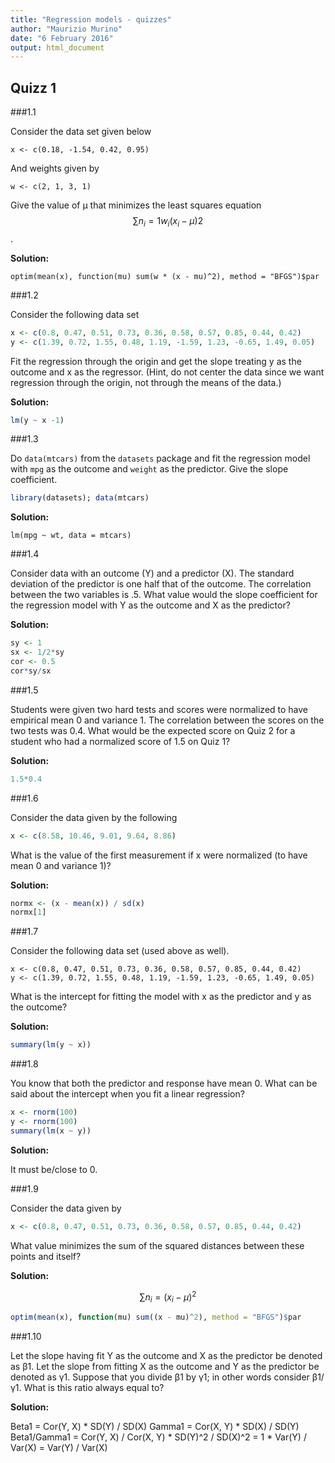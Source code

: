 ```yaml
---
title: "Regression models - quizzes"
author: "Maurizio Murino"
date: "6 February 2016"
output: html_document
---
```


## Quizz 1

###1.1

Consider the data set given below

```r1
x <- c(0.18, -1.54, 0.42, 0.95)
```

And weights given by

```r2
w <- c(2, 1, 3, 1)
```

Give the value of μ that minimizes the least squares equation
$$∑n_i=1w_i(x_i−μ)2$$.

__Solution:__

```r3
optim(mean(x), function(mu) sum(w * (x - mu)^2), method = "BFGS")$par
```

###1.2

Consider the following data set

``` r
x <- c(0.8, 0.47, 0.51, 0.73, 0.36, 0.58, 0.57, 0.85, 0.44, 0.42)
y <- c(1.39, 0.72, 1.55, 0.48, 1.19, -1.59, 1.23, -0.65, 1.49, 0.05)
``` 

Fit the regression through the origin and get the slope treating y
as the outcome and x as the regressor. (Hint, do not center the data since we want regression through the origin, not through the means of the data.)

__Solution:__

```r
lm(y ~ x -1)
```

###1.3

Do `data(mtcars)` from the `datasets` package and fit the regression model with `mpg` as the outcome and `weight` as the predictor. Give the slope coefficient.

```r
library(datasets); data(mtcars)
```

__Solution:__

```r7
lm(mpg ~ wt, data = mtcars)
```

###1.4

Consider data with an outcome (Y) and a predictor (X). The standard deviation of the predictor is one half that of the outcome. The correlation between the two variables is .5. What value would the slope coefficient for the regression model with Y as the outcome and X as the predictor?

__Solution:__

```r
sy <- 1
sx <- 1/2*sy
cor <- 0.5
cor*sy/sx
```

###1.5

Students were given two hard tests and scores were normalized to have empirical mean 0 and variance 1. The correlation between the scores on the two tests was 0.4. What would be the expected score on Quiz 2 for a student who had a normalized score of 1.5 on Quiz 1?

__Solution:__
```r
1.5*0.4
```

###1.6

Consider the data given by the following

```r
x <- c(8.58, 10.46, 9.01, 9.64, 8.86)
```
What is the value of the first measurement if x were normalized (to have mean 0 and variance 1)?

__Solution:__

```r
normx <- (x - mean(x)) / sd(x)
normx[1]
```

###1.7

Consider the following data set (used above as well). 

```r11
x <- c(0.8, 0.47, 0.51, 0.73, 0.36, 0.58, 0.57, 0.85, 0.44, 0.42)
y <- c(1.39, 0.72, 1.55, 0.48, 1.19, -1.59, 1.23, -0.65, 1.49, 0.05)
```

What is the intercept for fitting the model with x as the predictor and y as the outcome?

__Solution:__

``` r
summary(lm(y ~ x))
```

###1.8

You know that both the predictor and response have mean 0. What
can be said about the intercept when you fit a linear regression?

```r
x <- rnorm(100)
y <- rnorm(100)
summary(lm(x ~ y))
```

__Solution:__

It must be/close to 0.

###1.9

Consider the data given by

```r
x <- c(0.8, 0.47, 0.51, 0.73, 0.36, 0.58, 0.57, 0.85, 0.44, 0.42)
```

What value minimizes the sum of the squared distances between these points and itself?

__Solution:__

$$∑n_i=(x_i−μ)^2$$

```r
optim(mean(x), function(mu) sum((x - mu)^2), method = "BFGS")$par
```



###1.10

Let the slope having fit Y as the outcome and X as the predictor be denoted as β1. Let the slope from fitting X as the outcome and Y as the predictor be denoted as γ1. Suppose that you divide β1 by γ1; in other words consider β1/γ1. What is this ratio always equal to?

__Solution:__

Beta1  = Cor(Y, X) * SD(Y) / SD(X)
Gamma1 = Cor(X, Y) * SD(X) / SD(Y)
Beta1/Gamma1 = Cor(Y, X) / Cor(X, Y) * SD(Y)^2 / SD(X)^2
             = 1 * Var(Y) / Var(X)
             = Var(Y) / Var(X)
